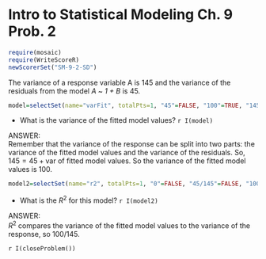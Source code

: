 Intro to Statistical Modeling Ch. 9 Prob. 2
========================================================
```r
require(mosaic)
require(WriteScoreR)
newScorerSet("SM-9-2-SD")
```

The variance of a response variable A is 145 and the variance of the residuals from the model *A* ~ *1 + B* is 45.

```r
model=selectSet(name="varFit", totalPts=1, "45"=FALSE, "100"=TRUE, "145"=FALSE, "190"=FALSE, "Cannot tell"=FALSE)
```
* What is the variance of the fitted model values? `r I(model)`

<aside>
ANSWER:     
Remember that the variance of the response can be split into two parts: the variance of the fitted model values and the variance of the residuals.  So, $145 = 45 + \mbox{var of fitted model values}$.  So the variance of the fitted model values is 100.
</aside>

```r
model2=selectSet(name="r2", totalPts=1, "0"=FALSE, "45/145"=FALSE, "100/145"=TRUE, "100/190"=FALSE, "145/190"=FALSE, "Cannot tell"=FALSE)
```
* What is the $R^2$ for this model? `r I(model2)`

<aside>
ANSWER:      
$R^2$ compares the variance of the fitted model values to the variance of the response, so $100/145$.
</aside>

`r I(closeProblem())`

